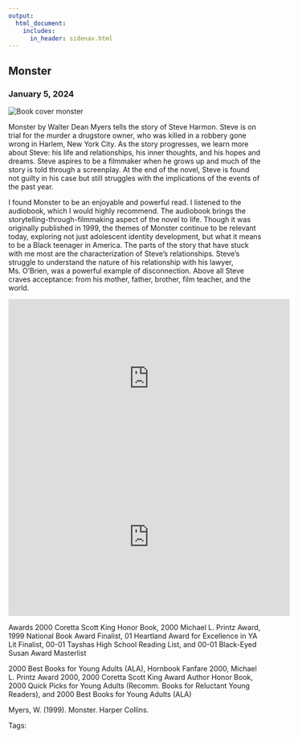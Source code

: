 ```yaml
---
output: 
  html_document:
    includes:
      in_header: sidenav.html
---
```

<!-- Page content -->
<div class="main">

# Monster
### January 5, 2024

<img class="cover" src="./media/cover-monster.jpg" alt="Book cover monster">

<!--
https://www.amazon.com/Monster-Walter-Dean-Myers/dp/0064407314/ref=sr_1_1?crid=IST4CB1QK0L2&dib=eyJ2IjoiMSJ9.h3L6QKkwjOfXNPL7v9GlnfiI_BqevceR-ODdmkxIRfkm2eihhPcI7i8q_nrAPmQLnokPDzvzhrNrUNyhuMK--QzTPT7piuJQ-2IyqANoxk02kJXjHhJQpLgwFBHP8fsQiWWQLolydUVu89JsDeXo73i0GvCZo1-oHDJwF9gpMdwIV9SOhLErDXN80OLzioQN1J9DQM9yCHnfXFhS-6nSpKLwiShfBuGK9pzWyTka748.qiseI4mQZ-c0bWzm8P2SsQK4cbMj3OVb4LzKE4sZ0is&dib_tag=se&keywords=monster+walter+dean+myers&qid=1709840535&s=books&sprefix=monster+walter+d%2Cstripbooks%2C68&sr=1-1
-->

Monster by Walter Dean Myers tells the story of Steve Harmon. Steve is on trial for the murder a drugstore owner, who was killed in a robbery gone wrong in Harlem, New York City. As the story progresses, we learn more about Steve: his life and relationships, his inner thoughts, and his hopes and dreams. Steve aspires to be a filmmaker when he grows up and much of the story is told through a screenplay. At the end of the novel, Steve is found not guilty in his case but still struggles with the implications of the events of the past year.

I found Monster to be an enjoyable and powerful read. I listened to the audiobook, which I would highly recommend. The audiobook brings the storytelling-through-filmmaking aspect of the novel to life. Though it was originally published in 1999, the themes of Monster continue to be relevant today, exploring not just adolescent identity development, but what it means to be a Black teenager in America. The parts of the story that have stuck with me most are the characterization of Steve’s relationships. Steve’s struggle to understand the nature of his relationship with his lawyer, Ms. O'Brien, was a powerful example of disconnection. Above all Steve craves acceptance: from his mother, father, brother, film teacher, and the world. 

<iframe width="560" height="315" src="https://www.youtube.com/embed/nUJ37nrfNV4?si=tEokse0L_7f4zGpH" title="YouTube video player" frameborder="0" allow="accelerometer; autoplay; clipboard-write; encrypted-media; gyroscope; picture-in-picture; web-share" allowfullscreen></iframe>

<iframe width="560" height="315" src="https://www.youtube.com/embed/QtlkXnf3-vY?si=Jhpo93nb2g3N8UzL" title="YouTube video player" frameborder="0" allow="accelerometer; autoplay; clipboard-write; encrypted-media; gyroscope; picture-in-picture; web-share" allowfullscreen></iframe>

Awards
2000 Coretta Scott King Honor Book, 2000 Michael L. Printz Award, 1999 National Book Award Finalist, 01 Heartland Award for Excellence in YA Lit Finalist, 00-01 Tayshas High School Reading List, and 00-01 Black-Eyed Susan Award Masterlist

2000 Best Books for Young Adults (ALA), Hornbook Fanfare 2000, Michael L. Printz Award 2000, 2000 Coretta Scott King Award Author Honor Book, 2000 Quick Picks for Young Adults (Recomm. Books for Reluctant Young Readers), and 2000 Best Books for Young Adults (ALA)

Myers, W. (1999). Monster. Harper Collins.

Tags: 

</div>
